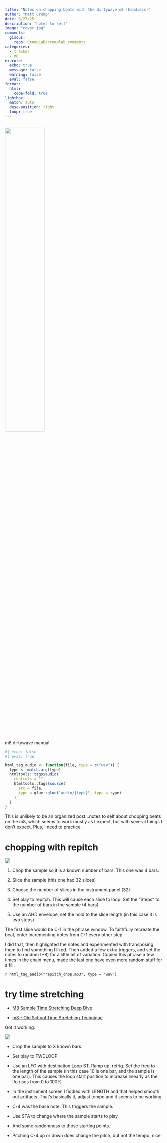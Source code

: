 ```yaml
---
title: "Notes on chopping beats with the dirtywave m8 (headless)"
author: "Matt Crump"
date: 6/27/25
description: "notes to self"
image: "cover.jpg"
comments:
  giscus: 
    repo: CrumpLab/crumplab_comments
categories: 
  - tracker
  - m8
execute: 
  echo: true
  message: false
  warning: false
  eval: false
format:
  html:
    code-fold: true
lightbox: 
  match: auto
  desc-position: right
  loop: true
---
```


```r

```

![](cover.jpg){width="50%" fig-align="left"}

::: column-margin
m8 dirtywave manual
:::

```r
#| echo: false
#| eval: true

html_tag_audio <- function(file, type = c("wav")) {
  type <- match.arg(type)
  htmltools::tags$audio(
    controls = "",
    htmltools::tags$source(
      src = file,
      type = glue::glue("audio/{type}", type = type)
    )
  )
}

```

This is unlikely to be an organized post...notes to self about chopping beats on the m8, which seems to work mostly as I expect, but with several things I don't expect. Plus, I need to practice.

# chopping with repitch

![](images/repitch%20chopper.png)

1.  Chop the sample so it is a known number of bars. This one was 4 bars.

2.  Slice the sample (this one had 32 slices)

3.  Choose the number of slices in the instrument panel (32)

4.  Set play to repitch. This will cause each slice to loop. Set the "Steps" to the number of bars in the sample (4 bars)

5.  Use an AHD envelope, set the hold to the slice length (in this case it is two steps)

The first slice would be C-1 in the phrase window. To faithfully recreate the beat, enter incrementing notes from C-1 every other step.

I did that, then highlighted the notes and experimented with transposing them to find something I liked. Then added a few extra triggers, and set the notes to random (+8) for a little bit of variation. Copied this phrase a few times in the chain menu, made the last one have even more random stuff for a fill.

`r html_tag_audio("repitch_chop.mp3", type = "wav")`

# try time stretching

-   [M8 Sample Time Stretching Deep Dive](https://www.youtube.com/watch?v=keOTVDfgPtU)

-   [m8 - Old School Time Stretching Technique](https://www.youtube.com/watch?v=Bfa6XMT3MW0)

Got it working.

![](images/timestretch chopper.png)

-   Crop the sample to X known bars.

-   Set play to FWDLOOP

-   Use an LFO with destination Loop ST. Ramp up, retrig. Set the freq to the length of the sample (in this case 10 is one bar, and the sample is one bar). This causes the loop start position to increase linearly as the lfo rises from 0 to 100%

-   In the instrument screen I fiddled with LENGTH and that helped smooth out artifacts. That's basically it, adjust tempo and it seems to be working

-   C-4 was the base note. This triggers the sample.

-   Use STA to change where the sample starts to play

-   And some randomness to those starting points.

-   Pitching C-4 up or down does change the pitch, but not the tempo, nice

